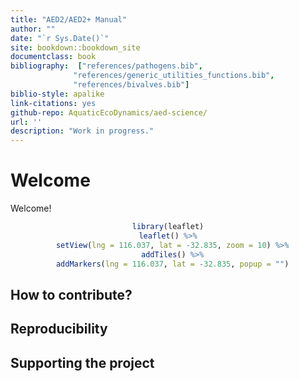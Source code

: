 ```yaml
---
title: "AED2/AED2+ Manual"
author: ""
date: "`r Sys.Date()`"
site: bookdown::bookdown_site
documentclass: book
bibliography:  ["references/pathogens.bib",
              "references/generic_utilities_functions.bib",
              "references/bivalves.bib"]
biblio-style: apalike
link-citations: yes
github-repo: AquaticEcoDynamics/aed-science/
url: ''
description: "Work in progress."
---
```


# Welcome{-}

Welcome!
<br>
<center>
```r
library(leaflet)
leaflet() %>%
  setView(lng = 116.037, lat = -32.835, zoom = 10) %>%
  addTiles() %>%
  addMarkers(lng = 116.037, lat = -32.835, popup = "")
```
</center>

## How to contribute?{-}

## Reproducibility{-}

## Supporting the project{-}